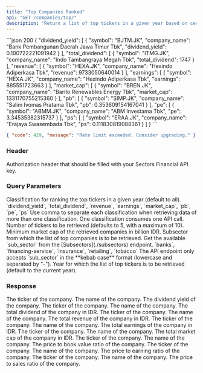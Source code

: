 ```yaml
---
title: "Top Companies Ranked"
api: "GET /companies/top/"
description: "Return a list of top tickers in a given year based on certain classification (dividend yield, total dividend, revenue, earnings, market cap, PB ratio, PE ratio, or PS ratio)"
---
```


<ResponseExample>
```json 200
{
  "dividend_yield": [
    {
      "symbol": "BJTM.JK",
      "company_name": "Bank Pembangunan Daerah Jawa Timur Tbk",
      "dividend_yield": 0.100722221091942
    }
  ],
  "total_dividend": [
    {
      "symbol": "ITMG.JK",
      "company_name": "Indo Tambangraya Megah Tbk",
      "total_dividend": 1747
    }
  ],
  "revenue": [
    {
      "symbol": "HEXA.JK",
      "company_name": "Hexindo Adiperkasa Tbk",
      "revenue": 9733050640014
    }
  ],
  "earnings": [
    {
      "symbol": "HEXA.JK",
      "company_name": "Hexindo Adiperkasa Tbk",
      "earnings": 885551723663
    }
  ],
  "market_cap": [
    {
      "symbol": "BREN.JK",
      "company_name": "Barito Renewables Energy Tbk",
      "market_cap": 1331170755215360
    }
  ],
  "pb": [
    {
      "symbol": "SIMP.JK",
      "company_name": "Salim Ivomas Pratama Tbk",
      "pb": 0.353609154167041
    }
  ], 
  "pe": [
    {
      "symbol": "ABMM.JK",
      "company_name": "ABM Investama Tbk",
      "pe": 3.34535382315737
    }
  ], 
  "ps": [
    {
      "symbol": "ERAA.JK",
      "company_name": "Erajaya Swasembada Tbk",
      "ps": 0.111830819088361
    }
  ]
}
```

```json 429
{ "code": 429, "message": "Rate limit exceeded. Consider upgrading." }
```

</ResponseExample>

### Header

<ParamField header="Authorization" type="string" required>
  Authorization header that should be filled with your Sectors Financial API
  key.
</ParamField>

### Query Parameters

<ParamField query="classifications" type="string" default="all">
  Classification for ranking the top tickers in a given year (default to all).
  <AccordionGroup>
    <Accordion title="Available classifications">
      `dividend_yield`, `total_dividend`, `revenue`, `earnings`, `market_cap`,
      `pb`, `pe`, `ps`
    </Accordion>
    <Accordion title="Format">
      Use comma to separate each classification when retrieving data of more
      than one classification.
    </Accordion>
    <Accordion title="API call consumption">
      One classification consumes one API call.
    </Accordion>
  </AccordionGroup>
</ParamField>

<ParamField query="n_stock" type="integer" default="5">
  Number of tickers to be retrieved (defaults to 5, with a maximum of 10).
</ParamField>

<ParamField query="min_mcap_billion" type="integer" default="5000">
  Minimum market cap of the retrieved companies in billion IDR.
</ParamField>

<ParamField query="sub_sector" type="string" default="all">
  Subsector from which the list of top companies is to be retrieved.
  <AccordionGroup>
    <Accordion title="Get the available sub_sector">
      Get the available `sub_sector` from the [Subsectors](./subsectors)
      endpoint.
    </Accordion>
    <Accordion title="Examples of the sub_sector">
      `banks`, `financing-service`, `insurance`, `retailing`, `tobacco`
    </Accordion>
    <Accordion title="Format">
      The API endpoint only accepts `sub_sector` in the **kebab case** format
      (lowercase and separated by "-").
    </Accordion>
  </AccordionGroup>
</ParamField>

<ParamField query="year" type="integer" default="current year">
  Year for which the list of top tickers is to be retrieved (default to the
  current year).
</ParamField>

### Response

<ResponseField name="dividend_yield" type="DividendYieldData[]">
  <Expandable title="properties">
    <ResponseField name="DividendYieldData.symbol" type="string">
      The ticker of the company.
    </ResponseField>
    <ResponseField name="DividendYieldData.company_name" type="string">
      The name of the company.
    </ResponseField>
    <ResponseField name="DividendYieldData.dividend_yield" type="float">
      The dividend yield of the company.
    </ResponseField>
  </Expandable>
</ResponseField>

<ResponseField name="total_dividend" type="TotalDividendData[]">
  <Expandable title="properties">
    <ResponseField name="TotalDividendData.symbol" type="string">
      The ticker of the company.
    </ResponseField>
    <ResponseField name="TotalDividendData.company_name" type="string">
      The name of the company.
    </ResponseField>
    <ResponseField name="TotalDividendData.total_dividend" type="float">
      The total dividend of the company in IDR.
    </ResponseField>
  </Expandable>
</ResponseField>

<ResponseField name="revenue" type="RevenueData[]">
  <Expandable title="properties">
    <ResponseField name="RevenueData.symbol" type="string">
      The ticker of the company.
    </ResponseField>
    <ResponseField name="RevenueData.company_name" type="string">
      The name of the company.
    </ResponseField>
    <ResponseField name="RevenueData.revenue" type="float">
      The total revenue of the company in IDR.
    </ResponseField>
  </Expandable>
</ResponseField>

<ResponseField name="earnings" type="EarningsData[]">
  <Expandable title="properties">
    <ResponseField name="EarningsData.symbol" type="string">
      The ticker of the company.
    </ResponseField>
    <ResponseField name="EarningsData.company_name" type="string">
      The name of the company.
    </ResponseField>
    <ResponseField name="EarningsData.earnings" type="float">
      The total earnings of the company in IDR.
    </ResponseField>
  </Expandable>
</ResponseField>

<ResponseField name="market_cap" type="MarketCapData[]">
  <Expandable title="properties">
    <ResponseField name="MarketCapData.symbol" type="string">
      The ticker of the company.
    </ResponseField>
    <ResponseField name="MarketCapData.company_name" type="string">
      The name of the company.
    </ResponseField>
    <ResponseField name="MarketCapData.market_cap" type="int">
      The total market cap of the company in IDR.
    </ResponseField>
  </Expandable>
</ResponseField>

<ResponseField name="pb" type="PBData[]">
  <Expandable title="properties">
    <ResponseField name="PBData.symbol" type="string">
      The ticker of the company.
    </ResponseField>
    <ResponseField name="PBData.company_name" type="string">
      The name of the company.
    </ResponseField>
    <ResponseField name="PBData.pb" type="float">
      The price to book value ratio of the company.
    </ResponseField>
  </Expandable>
</ResponseField>

<ResponseField name="pe" type="PEData[]">
  <Expandable title="properties">
    <ResponseField name="PEData.symbol" type="string">
      The ticker of the company.
    </ResponseField>
    <ResponseField name="PEData.company_name" type="string">
      The name of the company.
    </ResponseField>
    <ResponseField name="PEData.pe" type="float">
      The price to earning ratio of the company.
    </ResponseField>
  </Expandable>
</ResponseField>

<ResponseField name="ps" type="PSData[]">
  <Expandable title="properties">
    <ResponseField name="PSData.symbol" type="string">
      The ticker of the company.
    </ResponseField>
    <ResponseField name="PSData.company_name" type="string">
      The name of the company.
    </ResponseField>
    <ResponseField name="PSData.ps" type="float">
      The price to sales ratio of the company.
    </ResponseField>
  </Expandable>
</ResponseField>
